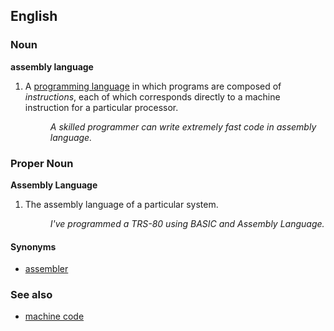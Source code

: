 ==English==

===Noun===
'''assembly language'''

# {{computing}} A [[programming language]] in which programs are composed of ''instructions'', each of which corresponds directly to a machine instruction for a particular processor.
#: ''A skilled programmer can write extremely fast code in assembly language.''

===Proper Noun===
'''Assembly Language'''

# {{computing}} The assembly language of a particular system.
#: ''I've programmed a TRS-80 using BASIC and Assembly Language.''

====Synonyms====
*[[assembler]]

===See also===
*[[machine code]]

{{wikipedia}}